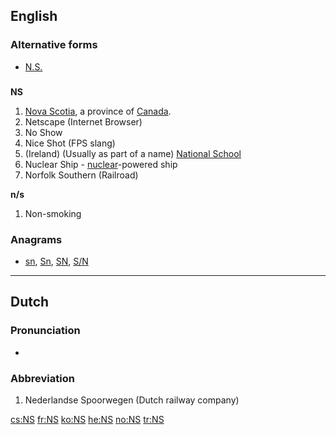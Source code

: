 {{also|ns|ns.|nS|n's|N's|n/s|N/S}}

==English==

===Alternative forms===
* [[N.S.]] {{qualifier|Nova Scotia}}

==={{abbreviation-old}}===
'''NS'''

# [[Nova Scotia]], a province of [[Canada]].
# Netscape (Internet Browser)
# No Show
# Nice Shot (FPS slang)
# (Ireland) (Usually as part of a name) [[w:National school|National School]]
# Nuclear Ship - [[nuclear]]-powered ship
# Norfolk Southern (Railroad)
'''n/s'''
# Non-smoking

===Anagrams===
* [[sn#English|sn]], [[Sn#English|Sn]], [[SN#English|SN]], [[S/N#English|S/N]]

----

==Dutch==

===Pronunciation===
* {{audio|Nl-NS.ogg|audio}}

===Abbreviation===
{{head|nl|abbreviation}}

# Nederlandse Spoorwegen (Dutch railway company)

[[cs:NS]]
[[fr:NS]]
[[ko:NS]]
[[he:NS]]
[[no:NS]]
[[tr:NS]]